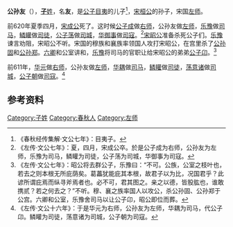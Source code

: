 {{模板:Infobox 先秦人物
|名称= 公孙友
|姓=[[子姓|子]]
|氏=
|名=友
|字=
|别名=
|别字=
|谥号=
|时代=春秋
|国家=[[宋国|宋国]] 
|身份=左师
|出生=
|逝世=
|父=[[公子目夷|公子目夷]]
}}
'''公孙友'''（{{bd|？||？||}}），[[子姓|'''子'''姓]]，名'''友'''，是[[公子目夷|公子目夷]]的儿子<ref>《春秋经传集解·文公七年》：目夷子。</ref>，[[宋桓公_(春秋)|宋桓公]]的孙子，宋国[[左师|左师]]。

前620年夏季四月，[[宋成公|宋成公]]死了。这时候[[公子成_(宋国)|公子成]]做[[右师|右师]]，公孙友做[[左师|左师]]，[[乐豫|乐豫]]做[[司马|司马]]，[[鳞矔|鳞矔]]做[[司徒|司徒]]，[[公子荡|公子荡]]做[[司城|司城]]，[[华御事|华御事]]做[[司寇|司寇]]。<ref>《左传·文公七年》：夏，四月，宋成公卒。於是公子成为右师，公孙友为左师，乐豫为司马，鳞矔为司徒，公子荡为司城，华御事为司寇。</ref>[[宋昭公|宋昭公]]准备杀死公子们。[[乐豫|乐豫]]谏言劝阻，宋昭公不听。宋国的穆族和襄族率领国人攻打宋昭公，在宫里杀了[[公孙固|公孙固]]和[[公孙郑|公孙郑]]。[[六卿|六卿]]和公室讲和，[[乐豫|乐豫]]将司马的官职让给宋昭公的弟弟[[公子卬|公子卬]]。<ref>《左传·文公七年》：昭公将去群公子，乐豫曰：“不可。公族，公室之枝叶也，若去之则本根无所庇荫矣。葛藟犹能庇其本根，故君子以为比，况国君乎？此谚所谓庇焉而纵寻斧焉者也。必不可，君其图之。亲之以德，皆股肱也，谁敢携贰？若之何去之？”不听。穆、襄之族率国人以攻公，杀公孙固、公孙郑于公宫。六卿和公室，乐豫舍司马以让公子卬，昭公即位而葬。</ref>

前611年，[[华元|华元]]做[[右师|右师]]，公孙友做[[左师|左师]]，[[华耦|华耦]]做[[司马|司马]]，[[鳞矔|鳞矔]]做[[司徒|司徒]]，[[荡意诸|荡意诸]]做[[司城|司城]]，[[公子朝|公子朝]]做[[司寇|司寇]]。<ref>《左传·文公十六年》：于是华元为右师，公孙友为左师，华耦为司马，代公子卬。鳞矔为司徒，荡意诸为司城，公子朝为司寇。</ref>

== 参考资料 ==
{{reflist}}

[[Category:子姓|Category:子姓]]
[[Category:春秋人|Category:春秋人]]
[[Category:左师|Category:左师]]